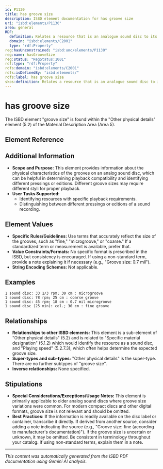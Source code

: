 ```yaml
---
id: P1130
title: has groove size
description: ISBD element documentation for has groove size
uri: "isbd:elements/P1130"
area: general
RDF:
  definition: Relates a resource that is an analogue sound disc to its groove size.
  domain: "isbd:elements/C2001"
  type: "rdf:Property"
reg:hasUnconstrained: "isbd:unc/elements/P1130"
reg:name: hasGrooveSize
reg:status: "RegStatus:1001"
rdf:type: "rdf:Property"
rdfs:domain: "isbd:elements/C2001"
rdfs:isDefinedBy: "isbd:elements/"
rdfs:label: has groove size
skos:definition: Relates a resource that is an analogue sound disc to its groove size.
---
```

# has groove size

The ISBD element "groove size" is found within the "Other physical details" element (5.2) of the Material Description Area (Area 5).

## Element Reference


<ElementReference frontMatter={frontMatter} />

## Additional Information

- **Scope and Purpose:** This element provides information about the physical characteristics of the grooves on an analog sound disc, which can be helpful in determining playback compatibility and identifying different pressings or editions.  Different groove sizes may require different styli for proper playback.
- **User Tasks Supported:**
    - Identifying resources with specific playback requirements.
    - Distinguishing between different pressings or editions of a sound recording.

## Element Values

- **Specific Rules/Guidelines:**  Use terms that accurately reflect the size of the grooves, such as "fine," "microgroove," or "coarse." If a standardized term or measurement is available, prefer that.
- **Value Constraints/Formats:** No specific format is prescribed in the ISBD, but consistency is encouraged.  If using a non-standard term, provide a note explaining it if necessary (e.g., "Groove size: 0.7 mil").
- **String Encoding Schemes:** Not applicable.

## Examples

```
1 sound disc: 33 1/3 rpm; 30 cm : microgroove
1 sound disc: 78 rpm; 25 cm : coarse groove
1 sound disc: 45 rpm; 18 cm : 0.7 mil microgroove
1 sound disc (25 min): col.; 30 cm : fine groove
```

## Relationships

- **Relationships to other ISBD elements:**  This element is a sub-element of "Other physical details" (5.2) and is related to "Specific material designation" (5.1.2) which would identify the resource as a sound disc, and "Playing speed" (5.2.7.3), which often helps determine the expected groove size.
- **Super-types and sub-types:** "Other physical details" is the super-type.  There are no further subtypes of "groove size".
- **Inverse relationships:** None specified.

## Stipulations

- **Special Considerations/Exceptions/Usage Notes:** This element is primarily applicable to older analog sound discs where groove size variations were common. For modern compact discs and other digital formats, groove size is not relevant and should be omitted.
- **Best Practices:**  If the information is readily available on the disc label or container, transcribe it directly. If derived from another source, consider adding a note indicating the source (e.g., "Groove size: fine (according to manufacturer's documentation)"). If the groove size is uncertain or unknown, it may be omitted. Be consistent in terminology throughout your catalog.  If using non-standard terms, explain them in a note.


---

*This content was automatically generated from the ISBD PDF documentation using Gemini AI analysis.*
